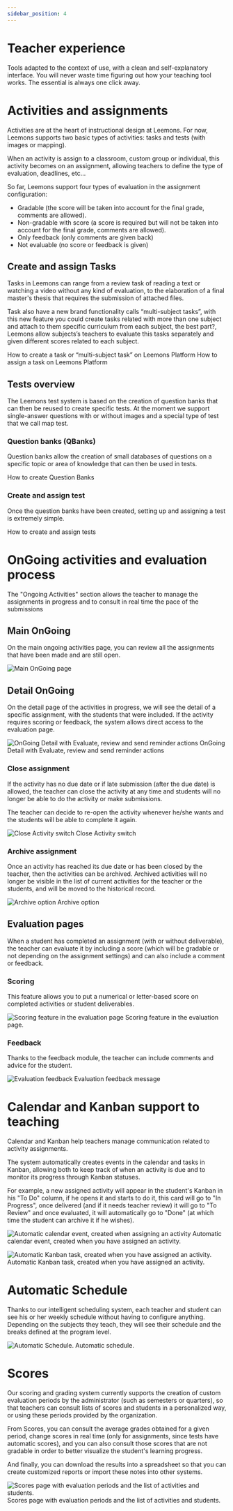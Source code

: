 ```yaml
---
sidebar_position: 4
---
```



# Teacher experience

Tools adapted to the context of use, with a clean and self-explanatory interface. You will never waste time figuring out how your teaching tool works. The essential is always one click away.

# Activities and assignments

Activities are at the heart of instructional design at Leemons. For now, Leemons supports two basic types of activities: tasks and tests (with images or mapping).

When an activity is assign to a classroom, custom group or individual, this activity becomes on an assignment, allowing teachers to define the type of evaluation, deadlines, etc…

So far, Leemons support four types of evaluation in the assignment configuration:

- Gradable (the score will be taken into account for the final grade, comments are allowed).
- Non-gradable with score (a score is required but will not be taken into account for the final grade, comments are allowed).
- Only feedback (only comments are given back)
- Not evaluable (no score or feedback is given)

## Create and assign Tasks

Tasks in Leemons can range from a review task of reading a text or watching a video without any kind of evaluation, to the elaboration of a final master's thesis that requires the submission of attached files.

Task also have a new brand functionality calls “multi-subject tasks”, with this new feature you could create tasks related with more than one subject and attach to them specific curriculum from each subject, the best part?, Leemons allow subjects’s teachers to evaluate this tasks separately and given different scores related to each subject.

<ThemeProvider>
  <ReactPlayer url="https://youtu.be/xWpESPtUxx0" controls />
</ThemeProvider>
How to create a task or “multi-subject task” on Leemons Platform

<ThemeProvider>
  <ReactPlayer url="https://youtu.be/lOdbI0vQm3w" controls />
</ThemeProvider>
How to assign a task on Leemons Platform

## Tests overview

The Leemons test system is based on the creation of question banks that can then be reused to create specific tests.
At the moment we support single-answer questions with or without images and a special type of test that we call map test.

### Question banks (QBanks)

Question banks allow the creation of small databases of questions on a specific topic or area of knowledge that can then be used in tests.

<ThemeProvider>
  <ReactPlayer url="https://youtu.be/Lf6T_Z3yRww" controls />
</ThemeProvider>
How to create Question Banks

### Create and assign test

Once the question banks have been created, setting up and assigning a test is extremely simple.

<ThemeProvider>
  <ReactPlayer url="https://youtu.be/_GqJ_LeNhLo" controls />
</ThemeProvider>
How to create and assign tests

#

# OnGoing activities and evaluation process

The "Ongoing Activities" section allows the teacher to manage the assignments in progress and to consult in real time the pace of the submissions

## Main OnGoing

On the main ongoing activities page, you can review all the assignments that have been made and are still open.

![Main OnGoing page](/img/Main_ongoing.png)

## Detail OnGoing

On the detail page of the activities in progress, we will see the detail of a specific assignment, with the students that were included. If the activity requires scoring or feedback, the system allows direct access to the evaluation page.

![OnGoing Detail with Evaluate, review and send reminder actions](/img/DetailOngoing.png)
OnGoing Detail with Evaluate, review and send reminder actions

### Close assignment

If the activity has no due date or if late submission (after the due date) is allowed, the teacher can close the activity at any time and students will no longer be able to do the activity or make submissions.

The teacher can decide to re-open the activity whenever he/she wants and the students will be able to complete it again.

![Close Activity switch ](/img/no_deadline.png)
Close Activity switch

### Archive assignment

Once an activity has reached its due date or has been closed by the teacher, then the activities can be archived. Archived activities will no longer be visible in the list of current activities for the teacher or the students, and will be moved to the historical record.

![Archive option](/img/archive_activity.png)
Archive option

## Evaluation pages

When a student has completed an assignment (with or without deliverable), the teacher can evaluate it by including a score (which will be gradable or not depending on the assignment settings) and can also include a comment or feedback.

### Scoring

This feature allows you to put a numerical or letter-based score on completed activities or student deliverables.

![Scoring feature in the evaluation page](/img/evaluate_page.png)
Scoring feature in the evaluation page.

### Feedback

Thanks to the feedback module, the teacher can include comments and advice for the student.

![Evaluation feedback](/img/feedback_evaluation.png)
Evaluation feedback message

# Calendar and Kanban support to teaching

Calendar and Kanban help teachers manage communication related to activity assignments.

The system automatically creates events in the calendar and tasks in Kanban, allowing both to keep track of when an activity is due and to monitor its progress through Kanban statuses.

For example, a new assigned activity will appear in the student's Kanban in his "To Do" column, if he opens it and starts to do it, this card will go to "In Progress", once delivered (and if it needs teacher review) it will go to "To Review" and once evaluated, it will automatically go to "Done" (at which time the student can archive it if he wishes).

![Automatic calendar event, created when assigning an activity](/img/automatic_.png)
Automatic calendar event, created when you have assigned an activity.

![Automatic Kanban task, created when you have assigned an activity.](/img/kanban_teacher.png)
Automatic Kanban task, created when you have assigned an activity.

# Automatic Schedule
Thanks to our intelligent scheduling system, each teacher and student can see his or her weekly schedule without having to configure anything. Depending on the subjects they teach, they will see their schedule and the breaks defined at the program level.

![Automatic Schedule.](/img/Timetable.png)
Automatic schedule.

# Scores

Our scoring and grading system currently supports the creation of custom evaluation periods by the administrator (such as semesters or quarters), so that teachers can consult lists of scores and students in a personalized way, or using these periods provided by the organization.

From Scores, you can consult the average grades obtained for a given period, change scores in real time (only for assignments, since tests have automatic scores), and you can also consult those scores that are not gradable in order to better visualize the student's learning progress.

And finally, you can download the results into a spreadsheet so that you can create customized reports or import these notes into other systems.

![Scores page with evaluation periods and the list of activities and students.](/img/scores_teacher.png)
Scores page with evaluation periods and the list of activities and students.
